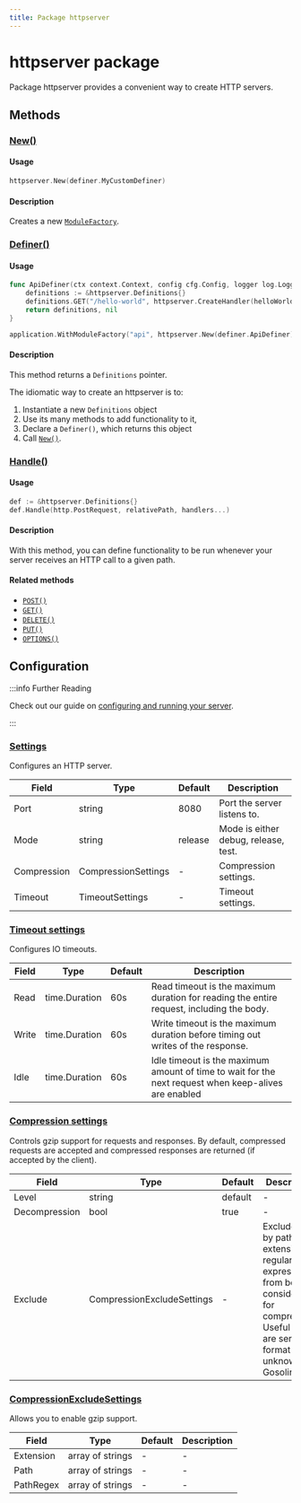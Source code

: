 ```yaml
---
title: Package httpserver
---
```


# httpserver package

Package httpserver provides a convenient way to create HTTP servers.

## Methods

### [New()](https://github.com/justtrackio/gosoline/blob/main/pkg/httpserver/server.go#L75)

#### Usage

```go
httpserver.New(definer.MyCustomDefiner)
```

#### Description

Creates a new [`ModuleFactory`](https://github.com/justtrackio/gosoline/blob/main/pkg/kernel/module.go#L26).

### [Definer()](https://github.com/justtrackio/gosoline/blob/main/pkg/httpserver/definition.go#L14)

#### Usage

```go
func ApiDefiner(ctx context.Context, config cfg.Config, logger log.Logger) (*httpserver.Definitions, error) {
	definitions := &httpserver.Definitions{}
	definitions.GET("/hello-world", httpserver.CreateHandler(helloWorldHandler))
	return definitions, nil
}

application.WithModuleFactory("api", httpserver.New(definer.ApiDefiner))
```

#### Description

This method returns a `Definitions` pointer. 

The idiomatic way to create an httpserver is to:

1. Instantiate a new `Definitions` object
2. Use its many methods to add functionality to it,
3. Declare a `Definer()`, which returns this object
4. Call [`New()`](#new).

### [Handle()](https://github.com/justtrackio/gosoline/blob/main/pkg/httpserver/definition.go#L69)

#### Usage

```go
def := &httpserver.Definitions{}
def.Handle(http.PostRequest, relativePath, handlers...)
```

#### Description

With this method, you can define functionality to be run whenever your server receives an HTTP call to a given path.

#### Related methods

- [`POST()`](https://github.com/justtrackio/gosoline/blob/main/pkg/httpserver/definition.go#L80)
- [`GET()`](https://github.com/justtrackio/gosoline/blob/main/pkg/httpserver/definition.go#L84)
- [`DELETE()`](https://github.com/justtrackio/gosoline/blob/main/pkg/httpserver/definition.go#L88)
- [`PUT()`](https://github.com/justtrackio/gosoline/blob/main/pkg/httpserver/definition.go#L92)
- [`OPTIONS()`](https://github.com/justtrackio/gosoline/blob/main/pkg/httpserver/definition.go#L96)

## Configuration

:::info Further Reading

Check out our guide on [configuring and running your server](/how-to/configure-your-httpserver).

:::

### [Settings](https://github.com/justtrackio/gosoline/blob/main/pkg/httpserver/server.go#L37)

Configures an HTTP server.

| Field       | Type                | Default | Description                          |
| ----------- | ------------------- | ------- | ------------------------------------ |
| Port        | string              | 8080    | Port the server listens to.          |
| Mode        | string              | release | Mode is either debug, release, test. |
| Compression | CompressionSettings | -       | Compression settings.                |
| Timeout     | TimeoutSettings     | -       | Timeout settings.                    |

### [Timeout settings](https://github.com/justtrackio/gosoline/blob/main/pkg/httpserver/server.go#L51)

Configures IO timeouts.

| Field | Type          | Default | Description                                                                                          |
| ----- | ------------- | ------- | ---------------------------------------------------------------------------------------------------- |
| Read  | time.Duration | 60s     | Read timeout is the maximum duration for reading the entire request, including the body.             |
| Write | time.Duration | 60s     | Write timeout is the maximum duration before timing out writes of the response.                      |
| Idle  | time.Duration | 60s     | Idle timeout is the maximum amount of time to wait for the next request when keep-alives are enabled |

### [Compression settings](https://github.com/justtrackio/gosoline/blob/main/pkg/httpserver/compression.go#L13)

Controls gzip support for requests and responses. By default, compressed requests are accepted and compressed responses are returned (if accepted by the client).

| Field         | Type                       | Default | Description                                                                                                                                            |
| ------------- | -------------------------- | ------- | ------------------------------------------------------------------------------------------------------------------------------------------------------ |
| Level         | string                     | default | -                                                                                                                                                      |
| Decompression | bool                       | true    | -                                                                                                                                                      |
| Exclude       | CompressionExcludeSettings | -       | Exclude files by path, extension, or regular expression from being considered for compression. Useful if you are serving a format unknown to Gosoline. |

### [CompressionExcludeSettings](https://github.com/justtrackio/gosoline/blob/main/pkg/httpserver/compression.go#L21) 

Allows you to enable gzip support.

| Field     | Type             | Default | Description |
| --------- | ---------------- | ------- | ----------- |
| Extension | array of strings | -       | -           |
| Path      | array of strings | -       | -           |
| PathRegex | array of strings | -       | -           |
